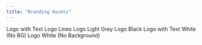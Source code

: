 ```yaml
---
title: "Branding Assets"
---
```


<CardGroup cols={2}>
  <Card
    title="Logo with Text"
    icon="image"
    href="../images/branding/logo-with-text.png"
    target="_blank"
  >
    Logo with Text
  </Card>
  <Card
    title="Logo Lines"
    icon="image"
    href="../images/branding/logo-lines.png"
    target="_blank"
  >
    Logo Lines
  </Card>
  <Card
    title="Logo Light Grey"
    icon="image"
    href="../images/branding/logo-light-grey.png"
    target="_blank"
  >
    Logo Light Grey
  </Card>
  <Card
    title="Logo Black"
    icon="image"
    href="../images/branding/logo-black.png"
    target="_blank"
  >
    Logo Black
  </Card>
  <Card
    title="Logo with Text White (No BG)"
    icon="image"
    href="../images/branding/logo-with-text.png"
    target="_blank"
  >
    Logo with Text White (No BG)
  </Card>
  <Card
    title="Logo White (No Background)"
    icon="image"
    href="../images/branding/logo-with-text.png"
    target="_blank"
  >
    Logo White (No Background)
  </Card>
</CardGroup>

